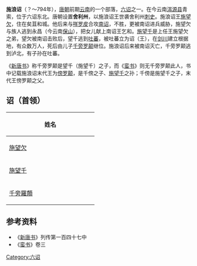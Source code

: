 {{no footnotes|time=2018-03-23T04:09:37+00:00}}
{{云南历史侧栏模板}} 
'''施浪诏'''（？～794年），[[唐朝|唐朝]]前期[[云南|云南]]的一个部落，[[六诏|六诏]]之一。在今云南[[洱源县|洱源县]]青索，位于六诏东北。唐朝设置'''舍利州'''，以施浪诏王世袭舍利州[[刺史|刺史]]。施浪诏王[[施望欠|施望欠]]，住在矣苴和城。他后来与[[咩罗皮|咩罗皮]]合攻[[南诏|南诏]]，不胜，更被南诏进兵威胁，施望欠与族人逃到永昌（今云南[[保山|保山]]），把女儿献上南诏王乞和。[[施望千|施望千]]是上任王施望欠之弟，望欠被南诏击败后，望千逃到[[吐蕃|吐蕃]]，被吐蕃立为诏（王），在[[剑川|剑川]]建立根据地，有众数万人，死后由儿子[[千旁罗颠|千旁罗颠]]继位。施浪诏后来被南诏灭亡，千旁罗颠逃到泸北，有子孙在吐蕃。

《[[新唐书|新唐书]]》称千旁罗颠是望千（施望千）之子，而《[[蛮书|蛮书]]》则无千旁罗颠此人，书中记载施浪诏末代王为[[傍罗颠|傍罗颠]]，是千傍之子、[[施望千|施望千]]之孙；千傍是施望千之子，末代王傍罗颠之父。

==诏（首领）==
{| class="wikitable" style="text-align: center;"
!width="225" |姓名
|- style="font-size:89%;" 
|[[施望欠|施望欠]]
|- style="font-size:89%;" 
|[[施望千|施望千]]
|- style="font-size:89%;" 
|[[千旁羅顛|千旁羅顛]]
|}
== 参考资料 ==

*《[[新唐书|新唐书]]》列传第一百四十七中
*《[[蛮书|蛮书]]》卷三

{{云南历史|南诏大理}}

[[Category:六诏|Category:六诏]]